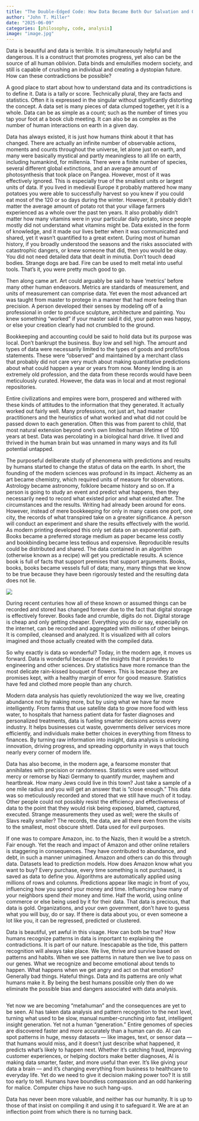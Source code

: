 ```yaml
---
title: "The Double-Edged Code: How Data Became Both Our Salvation and Our Undoing"
author: "John T. Miller"
date: "2025-06-09"
categories: [philosophy, code, analysis]
image: "image.jpg"
---
```


Data is beautiful and data is terrible. It is simultaneously helpful and dangerous. It is a construct that promotes progress, yet also can be the source of all human oblivion. Data binds and emulsifies modern society, and still is capable of crushing an individual and creating a dystopian future. How can these contradictions be possible?

A good place to start about how to understand data and its contradictions is to define it. Data is a tally or score. Technically plural, they are facts and statistics. Often it is expressed in the singular without significantly distorting the concept. A data set is many pieces of data clumped together, yet it is a whole. Data can be as simple as a count; such as the number of times you tap your foot at a book club meeting. It can also be as complex as the number of human interactions on earth in a given day.

Data has always existed, it is just how humans think about it that has changed. There are actually an infinite number of observable actions, moments and counts throughout the universe, let alone just on earth, and many were basically mystical and partly meaningless to all life on earth, including humankind, for millennia. There were a finite number of species, several different global extinctions, and an average amount of photosynthesis that took place on Pangea. However, most of it was effectively ignored. This is especially true of the smallest units or largest units of data. If you lived in medieval Europe it probably mattered how many potatoes you were able to successfully harvest so you knew if you could eat most of the 120 or so days during the winter. However, it probably didn’t matter the average amount of potato rot that your village farmers experienced as a whole over the past ten years. It also probably didn’t matter how many vitamins were in your particular daily potato, since people mostly did not understand what vitamins might be. Data existed in the form of knowledge, and it made our lives better when it was communicated and shared, yet it wasn’t quantified to a great extent. During most of human history, if you broadly understood the seasons and the risks associated with catastrophic dangers, or knew someone that did, then you would be okay. You did not need detailed data that dealt in minutia. Don’t touch dead bodies. Strange dogs are bad. Fire can be used to melt metal into useful tools. That’s it, you were pretty much good to go.

Then along came art. Art could arguably be said to have ‘metrics’ before many other human endeavors. Metrics are standards of measurement, and units of measurement can comprise data. Yet even the most advanced art was taught from master to protege in a manner that had more feeling than precision. A person developed their senses by modeling off of a professional in order to produce sculpture, architecture and painting. You knew something “worked” if your master said it did, your patron was happy, or else your creation clearly had not crumbled to the ground.

Bookkeeping and accounting could be said to hold data but its purpose was local. Don’t bankrupt the business. Buy low and sell high. The amount and types of data were necessarily limited to the types of goods and profit/loss statements. These were “observed” and maintained by a merchant class that probably did not care very much about making quantitative predictions about what could happen a year or years from now. Money lending is an extremely old profession, and the data from these records would have been meticulously curated. However, the data was in local and at most regional repositories.

Entire civilizations and empires were born, prospered and withered with these kinds of attitudes to the information that they generated. It actually worked out fairly well. Many professions, not just art, had master practitioners and the heuristics of what worked and what did not could be passed down to each generation. Often this was from parent to child, that most natural extension beyond one’s own limited human lifetime of 100 years at best. Data was percolating in a biological hard drive. It lived and thrived in the human brain but was unnamed in many ways and its full potential untapped.

The purposeful deliberate study of phenomena with predictions and results by humans started to change the status of data on the earth. In short, the founding of the modern sciences was profound in its impact. Alchemy as an art became chemistry, which required units of measure for observations. Astrology became astronomy, folklore became history and so on. If a person is going to study an event and predict what happens, then they necessarily need to record what existed prior and what existed after. The circumstances and the results. Writing had already been around for eons. However, instead of mere bookkeeping for only in many cases one port, one city, the records of what transpired take on a greater significance. A person will conduct an experiment and share the results effectively with the world. As modern printing developed this only set data on an exponential path. Books became a preferred storage medium as paper became less costly and bookbinding became less tedious and expensive. Reproducible results could be distributed and shared. The data contained in an algorithm (otherwise known as a recipe) will get you predictable results. A science book is full of facts that support premises that support arguments. Books, books, books became vessels full of data; many, many things that we know to be true because they have been rigorously tested and the resulting data does not lie.

![](images/clipboard-920395177.jpeg)

During recent centuries how all of these known or assumed things can be recorded and stored has changed forever due to the fact that digital storage is effectively forever. Books fade and crumble, digits do not. Digital storage is cheap and only getting cheaper. Everything you do or say, especially on the internet, can be recorded and aggregated with millions of other beings. It is compiled, cleansed and analyzed. It is visualized with all colors imagined and those actually created with the compiled data.

So why exactly is data so wonderful? Today, in the modern age, it moves us forward. Data is wonderful because of the insights that it provides to engineering and other sciences. Dry statistics have more romance than the most delicate rain-kissed bouquet of flowers. This is because they are promises kept, with a healthy margin of error for good measure. Statistics have fed and clothed more people than any church.

Modern data analysis has quietly revolutionized the way we live, creating abundance not by making more, but by using what we have far more intelligently. From farms that use satellite data to grow more food with less water, to hospitals that harness patient data for faster diagnoses and personalized treatments, data is fueling smarter decisions across every industry. It helps businesses cut waste, governments deliver services more efficiently, and individuals make better choices in everything from fitness to finances. By turning raw information into insight, data analysis is unlocking innovation, driving progress, and spreading opportunity in ways that touch nearly every corner of modern life.

Data has also become, in the modern age, a fearsome monster that annihilates with precision or randomness. Statistics were used without mercy or remorse by Nazi Germany to quantify murder, mayhem and heartbreak. How many Jews could live in this town? Just take a sample of a one mile radius and you will get an answer that is “close enough.” This data was so meticulously recorded and stored that we still have much of it today. Other people could not possibly resist the efficiency and effectiveness of data to the point that they would risk being exposed, blamed, captured, executed. Strange measurements they used as well; were the skulls of Slavs really smaller? The records, the data, are all there even from the visits to the smallest, most obscure shtetl. Data used for evil purposes.

If one was to compare Amazon, inc. to the Nazis, then it would be a stretch. Fair enough. Yet the reach and impact of Amazon and other online retailers is staggering in consequences. They have contributed to abundance, and debt, in such a manner unimagined. Amazon and others can do this through data. Datasets lead to prediction models. How does Amazon know what you want to buy? Every purchase, every time something is not purchased, is saved as data to define you. Algorithms are automatically applied using millions of rows and columns. Predictions appear like magic in front of you, influencing how you spend your money and time. Influencing how many of your neighbors spend *their* money and time. Half the world, using online commerce or else being used by it for their data. That data is precious, that data is gold. Organizations, and your own government, don’t have to guess what you will buy, do or say. If there is data about you, or even someone a lot like you, it can be regressed, predicted or clustered.

Data is beautiful, yet awful in this visage. How can both be true? How humans recognize patterns in data is important to explaining the contradictions. It is part of our nature. Inescapable as the tide, this pattern recognition will always take place. We live, thrive and survive based on patterns and habits. When we see patterns in nature then we live to pass on our genes. What we recognize and become emotional about tends to happen. What happens when we get angry and act on that emotion? Generally bad things. Hateful things. Data and its patterns are only what humans make it. By being the best humans possible only then do we eliminate the possible bias and dangers associated with data analysis.

![]()

Yet now we are becoming “metahuman” and the consequences are yet to be seen. AI has taken data analysis and pattern recognition to the next level, turning what used to be slow, manual number-crunching into fast, intelligent insight generation. Yet not a human “generation.” Entire genomes of species are discovered faster and more accurately than a human can do. AI can spot patterns in huge, messy datasets — like images, text, or sensor data — that humans would miss, and it doesn’t just describe what happened, it predicts what’s likely to happen next. Whether it’s catching fraud, improving customer experiences, or helping doctors make better diagnoses, AI is making data smarter, faster, and more useful than ever. It’s like giving your data a brain — and it’s changing everything from business to healthcare to everyday life. Yet do we need to give it decision making power too? It is still too early to tell. Humans have boundless compassion and an odd hankering for malice. Computer chips have no such hang-ups.

Data has never been more valuable, and neither has our humanity. It is up to those of that insist on compiling it and using it to safeguard it. We are at an inflection point from which there is no turning back.
